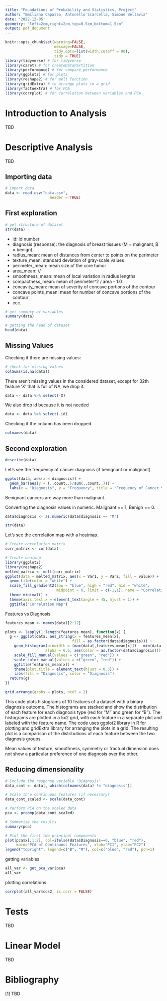 ```yaml
---
title: "Foundations of Probability and Statistics, Project"
author: "Emiliano Capasso, Antonello Scarcella, Simone Bellavia"
date: '2022-12-05'
geometry: "left=2cm,right=2cm,top=0.5cm,bottom=1.5cm"
output: pdf_document
---
```


```r
knitr::opts_chunk$set(warning=FALSE,
                      message=FALSE,
                      tidy.opts=list(width.cutoff = 80),
                      tidy = TRUE)
library(tidyverse) # for tidyverse
library(caret) # for createDataPartition
library(performance) # for compare_performance
library(ggplot2) # for plots
library(reshape2) # for melt function
library(gridExtra) # to arrange plots in a grid 
library(factoextra) # for PCA
library(corrplot) # for correlation between variables and PCA
```

# Introduction to Analysis

TBD

# Descriptive Analysis

TBD

## Importing data

```r
# import data
data <- read.csv("data.csv",
                    header = TRUE)
```

## First exploration

```r
# get structure of dataset
str(data)
```

- id: id number
- diagnosis (response): the diagnosis of breast tissues (M = malignant, B = benign)
- radius_mean: mean of distances from center to points on the perimeter
- texture_mean: standard deviation of gray-scale values
- perimeter_mean: mean size of the core tumor
- area_mean: //
- smoothness_mean: mean of local variation in radius lengths
- compactness_mean: mean of perimeter^2 / area - 1.0
- concavity_mean: mean of severity of concave portions of the contour
- concave points_mean: mean for number of concave portions of the contour
- ecc.

```r
# get summary of variables
summary(data)
```

```r
# getting the head of dataset
head(data)
```

## Missing Values

Checking if there are missing values:

```r
# check for missing values
colSums(is.na(data))
```

There aren't missing values in the considered dataset, except for 32th feature 'X' that is full of NA, we drop it.

```r
data <- data %>% select(-X)
```

We also drop id because it is not needed

```r
data <- data %>% select(-id)
```

Checking if the column has been dropped.

```r
colnames(data)
```

## Second exploration

```r
describe(data)
```

Let's see the frequency of cancer diagnosis (if benignant or malignant)

```r
ggplot(data, aes(x = diagnosis)) + 
  geom_bar(aes(y = (..count..)/sum(..count..))) + 
  labs(x = "Diagnosis", y = "Frequency", title = "Frequency of Cancer Stages")
```

Benignant cancers are way more than malignant.

Converting the diagnosis values in numeric. Malignant == 1, Benign == 0.

```r
data$diagnosis <- as.numeric(data$diagnosis == "M")

str(data)
```

Let's see the correlation map with a heatmap.

```r
# Create correlation matrix
corr_matrix <- cor(data)

# Create heatmap
library(ggplot2)
library(reshape2)
melted_matrix <- melt(corr_matrix)
ggplot(data = melted_matrix, aes(x = Var1, y = Var2, fill = value)) +
  geom_tile(color = "white") +
  scale_fill_gradient2(low = "blue", high = "red", mid = "white",
                       midpoint = 0, limit = c(-1,1), name = "Correlation") +
  theme_minimal() +
  theme(axis.text.x = element_text(angle = 45, hjust = 1)) +
  ggtitle("Correlation Map")
```

Features vs Diagnosis

```r
features_mean <- names(data)[2:12]

plots <- lapply(1:length(features_mean), function(x) {
  g <- ggplot(data, aes_string(x = features_mean[x], 
                              fill = as.factor(data$diagnosis))) +
    geom_histogram(binwidth = (max(data[,features_mean[x]]) - min(data[,features_mean[x]]))/50, 
                  alpha = 0.5, aes(color = as.factor(data$diagnosis))) +
    scale_fill_manual(values = c("green", "red")) +
    scale_color_manual(values = c("green", "red")) +
    ggtitle(features_mean[x]) +
    theme(plot.title = element_text(hjust = 0.5)) +
    labs(fill = "Diagnosis", color = "Diagnosis")
  return(g)
})

grid.arrange(grobs = plots, ncol = 2)
```

This code plots histograms of 10 features of a dataset with a binary diagnosis outcome. 
The histograms are stacked and show the distribution of each feature for each diagnosis type (red for "M" and green for "B"). 
The histograms are plotted in a 5x2 grid, with each feature in a separate plot and labeled with the feature name. 
The code uses ggplot2 library in R for plotting and gridExtra library for arranging the plots in a grid.
The resulting plot is a comparison of the distributions of each feature between the two diagnosis groups.

Mean values of texture, smoothness, symmetry or fractual dimension does not show a particular preference of one diagnosis over the other. 

## Reducing dimensionality

```r
# Exclude the response variable 'Diagnosis'
data_cont <- data[, which(colnames(data) != "diagnosis")]

# Scale th°e continuous features (if necessary)
data_cont_scaled <- scale(data_cont)

# Perform PCA on the scaled data
pca <- prcomp(data_cont_scaled)

# Summarize the results
summary(pca)

# Plot the first two principal components
plot(pca$x[,1:2], col=ifelse(data$Diagnosis==0, "blue", "red"),
     main="PCA of Continuous Features", xlab="PC1", ylab="PC2")
legend("topright", legend=c("B", "M"), col=c("blue", "red"), pch=1)
```

getting variables
```r

all_var <- get_pca_var(pca)
all_var

```

plotting correlations
```r

corrplot(all_var$cos2, is.corr = FALSE)

```

##

# Tests

TBD

# Linear Model

TBD

# Bibliography

[1] TBD